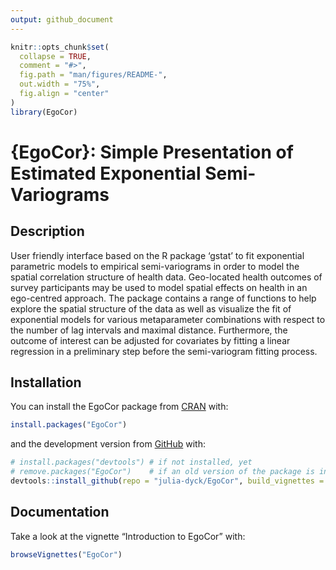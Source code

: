```yaml
---
output: github_document
---
```


```r
knitr::opts_chunk$set(
  collapse = TRUE,
  comment = "#>",
  fig.path = "man/figures/README-",
  out.width = "75%",
  fig.align = "center"
)
library(EgoCor)
```

# {EgoCor}: Simple Presentation of Estimated Exponential Semi-Variograms

## Description

User friendly interface based on the R package 'gstat' to fit exponential parametric models to empirical semi-variograms in order to model the spatial correlation structure of health data. Geo-located health outcomes of survey participants may be used to model spatial effects on health in an ego-centred approach. The package contains a range of functions to help explore the spatial structure of the data as well as visualize the fit of exponential models for various metaparameter combinations with respect to the number of lag intervals and maximal distance. Furthermore, the outcome of interest can be adjusted for covariates by fitting a linear regression in a preliminary step before the semi-variogram fitting process.

## Installation

You can install the EgoCor package from [CRAN](https://cran.r-project.org/web/packages/EgoCor/index.html) with:

```r
install.packages("EgoCor")
```

and the development version from [GitHub](https://github.com) with:

```r
# install.packages("devtools") # if not installed, yet
# remove.packages("EgoCor")    # if an old version of the package is installed
devtools::install_github(repo = "julia-dyck/EgoCor", build_vignettes = TRUE)
```

## Documentation

Take a look at the vignette "Introduction to EgoCor" with:

```r
browseVignettes("EgoCor")
```
